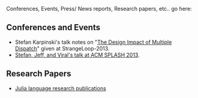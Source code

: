 Conferences, Events, Press/ News reports, Research papers, etc.. go here:

== Conferences and Events ==
* Stefan Karpinski's talk notes on "[http://nbviewer.ipython.org/b8fe9dbb36c1427b9f22 The Design Impact of Multiple Dispatch]" given at StrangeLoop-2013.
* [https://github.com/ViralBShah/julia-presentations/tree/master/SPLASH-2013 Stefan, Jeff, and Viral's talk at ACM SPLASH 2013].

== Research Papers ==
* [http://julialang.org/publications/ Julia language research publications]

